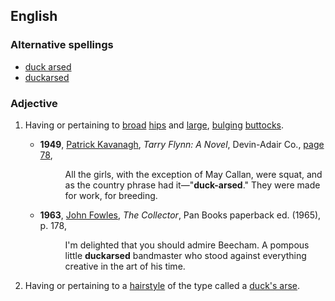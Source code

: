 ==English==

===Alternative spellings===
*[[duck arsed]]
*[[duckarsed]]

===Adjective===
{{en-adj|pos=[[duck]]-[[arse]]d}}

#{{chiefly|British|indelicate|sometimes|insulting}} Having or pertaining to [[broad]] [[hips]] and [[large]], [[bulging]] [[buttock]]s.
#*'''1949''', [[w:Patrick_Kavanagh|Patrick Kavanagh]], ''Tarry Flynn: A Novel'', Devin-Adair Co., [http://books.google.ca/books?id=whVAAAAAIAAJ&q=%22duck+arsed%22&dq=%22duck+arsed%22&lr=&ie=ISO-8859-1&pgis=1 page 78], 
#*:All the girls, with the exception of May Callan, were squat, and as the country phrase had it—"'''duck-arsed'''." They were made for work, for breeding.
#*'''1963''', [[w:John_Fowles|John Fowles]], ''The Collector'', Pan Books paperback ed. (1965), p. 178,
#*:I'm delighted that you should admire Beecham.  A pompous little '''duckarsed''' bandmaster who stood against everything creative in the art of his time.
#{{chiefly|British|informal}} Having or pertaining to a [[hairstyle]] of the type called a [[duck's arse]].